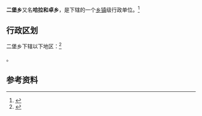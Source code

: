 {{中国乡级行政区|65/21/01/204/000}}

'''二堡乡'''又名'''哈拉和卓乡'''，是{{PRC admin/fullname|65/21/01/204/000|3}}下辖的一个[[乡镇|乡镇]]级行政单位。<ref>{{PRC admin/ref sgc|{{PRC admin/parent|65/21/01/204/000}}}}</ref>

== 行政区划 ==

二堡乡下辖以下地区：<ref>{{PRC admin/ref sgc|65/21/01/204/000}}</ref>

{{PRC admin/children|65/21/01/204/000}}。

== 参考资料 ==

{{reflist}}

{{新疆行政区划小作品}}
{{PRC admin/navcat|65/21/01/204/000}}